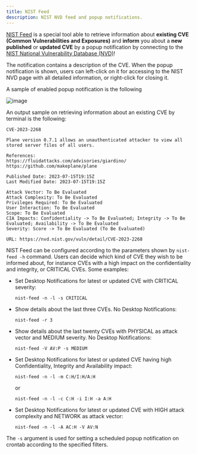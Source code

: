 ```yaml
---
title: NIST Feed
description: NIST NVD feed and popup notifications.
---
```


[NIST Feed](https://github.com/D3vil0p3r/NIST-Feed) is a special tool able to retrieve information about **existing CVE (Common Vulnerabilities and Exposures)** and **inform** you about a **new published** or **updated CVE** by a popup notification by connecting to the [NIST National Vulnerability Database (NVD)](https://nvd.nist.gov/)!

The notification contains a description of the CVE. When the popup notification is shown, users can left-click on it for accessing to the NIST NVD page with all detailed information, or right-click for closing it.

A sample of enabled popup notification is the following

![image](https://user-images.githubusercontent.com/83867734/197344676-172a4916-65e3-4f02-9f9c-c6a21ba21100.png)

An output sample on retrieving information about an existing CVE by terminal is the following:
```
CVE-2023-2268

Plane version 0.7.1 allows an unauthenticated attacker to view all stored server files of all users.

References:
https://fluidattacks.com/advisories/giardino/
https://github.com/makeplane/plane

Published Date: 2023-07-15T19:15Z
Last Modified Date: 2023-07-15T19:15Z

Attack Vector: To Be Evaluated
Attack Complexity: To Be Evaluated
Privileges Required: To Be Evaluated
User Interaction: To Be Evaluated
Scope: To Be Evaluated
CIA Impacts: Confidentiality -> To Be Evaluated; Integrity -> To Be Evaluated; Availability -> To Be Evaluated
Severity: Score -> To Be Evaluated (To Be Evaluated)

URL: https://nvd.nist.gov/vuln/detail/CVE-2023-2268
```

NIST Feed can be configured according to the parameters shown by `nist-feed -h` command. Users can decide which kind of CVE they wish to be informed about, for instance CVEs with a high impact on the confidentiality and integrity, or CRITICAL CVEs. Some examples:
* Set Desktop Notifications for latest or updated CVE with CRITICAL severity:
  ```
  nist-feed -n -l -s CRITICAL
  ```
* Show details about the last three CVEs. No Desktop Notifications:
  ```
  nist-feed -r 3
  ```
* Show details about the last twenty CVEs with PHYSICAL as attack vector and MEDIUM severity. No Desktop Notifications:
  ```
  nist-feed -V AV:P -s MEDIUM
  ```
* Set Desktop Notifications for latest or updated CVE having high Confidentiality, Integrity and Availability impact:
  ```
  nist-feed -n -l -m C:H/I:H/A:H
  ```
  or
  ```
  nist-feed -n -l -c C:H -i I:H -a A:H
  ```
* Set Desktop Notifications for latest or updated CVE with HIGH attack complexity and NETWORK as attack vector:
  ```
  nist-feed -n -l -A AC:H -V AV:N
  ```

The `-s` argument is used for setting a scheduled popup notification on crontab according to the specified filters.